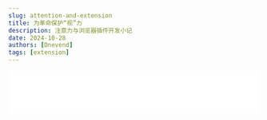 ```yaml
---
slug: attention-and-extension
title: 为革命保护“视”力
description: 注意力与浏览器插件开发小记
date: 2024-10-28
authors: [Dnevend]
tags: [extension]
---
```


  <iframe
    frameborder="no"
    border="0"
    marginwidth="0"
    marginheight="0"
    width="100%"
    height="86"
    src="//music.163.com/outchain/player?type=2&id=1996073639&auto=1&height=66"
  />
);

> &emsp;&emsp;“观察自己发现，其实不是注意力不集中，而是注意力非常容易集中，比如一个小红点，一条信息，都会让自己从放空的状态中跳出来，进入到具体的事物中去。
> 或许问题不该是如何集中注意力，而是想办法把环境中容易吸引注意力的事物挪掉。
> 更深处的原因，则是这些自己对于「存在」的焦虑，所以任何社交媒体/工具的反馈，总是能第一时间得到自己关注及行动，以便再次确认自己「存在」且「有价值」。”
> —— 产品沉思录 Vol.029

![](./cover.png)

<Music />

## 前言

&emsp;&emsp;信息成瘾和注意力的夺取，在互联网上，平台和用户之间互相形成了彼此同构的势力：
平台通过设计产品的细节给用户以信息反馈（如小红点，精准的内容推荐）使用户养成对这种反馈机制的习惯，来保持用户的活跃度；
从用户角度，为了更多的流量的媒体和帐号，在发布的内容中精心的挑选和设计，穿插一些可能无关联甚至吸引性的图片。
图片的滥用和视频的干扰，形成了一种噪音，使得纯文字的阅读能力和信息的表达深度在这视觉的转移运动中逐渐削弱。

&emsp;&emsp;如何获取更多的注意力主动权，保护自己的时间和行为价值，就像做眼保健操一样，是在“课前”需要逐渐的养成良好习惯。

&emsp;&emsp;另外推特这样的内容开放的平台，在公共场合浏览时，有时跳出一两条不合时宜的图片，让自己老脸一红或措手不及。

&emsp;&emsp;因为这样的出发点，顺手也想尝试下浏览器插件的开发，便产生了 [X-Comfort-Browser](https://x-comfort-browser.dnevend.site/) 这个小工具，用来解决上述场景的问题。

![](./blur-50.png)
![](./blur-none.png)

## 开发

### 框架选择

&emsp;&emsp;在插件阵营，Webkit（Chrome、Edge、Safari、360...）和 Gecko（Firefox）两种不同内核的浏览器分占两壁江山。开发模式也存在差异，好在有成熟的框架可以对两者兼容，能省去不少开发的琐事。

目前主流的插件开发框架 [Plasmo (10.5k)](https://www.plasmo.com/) 和 [WXT (4.4k)](https://wxt.dev/) 对 Typescript 和多种前端框架都做了支持，开发时可以根据自己的技术偏好来进行选择。

因为是先接触到了 WXT，所以该文章和插件就基于 WXT 来展开进行。

### 插件构成

- Manifest.json 配置文件：定义插件的基本信息和权限。

- Popup 弹窗页面：用户界面，展示信息和接收用户输入。

- Content Script：内容脚本，用于与网页内容交互。

- Background Script：后台脚本，处理长期任务和事件。

- 其他组件：如 Options 页面、Browser Action、Page Action、通信机制等。

### 核心代码

```typescript title="content.ts"
import { defineContentScript } from "wxt/sandbox";
import { defaultBlur, storageKeys } from "@/const";
import { createButton } from "@/utils";

const BLUR_EMOJI = "👀";
const UN_BLUR_EMOJI = "🙈";

// 元素状态
const statusMap = new Map<string, boolean>();

// 资源选择器（需要被模糊屏蔽的媒体资源）
const selectors = [
  '[data-testid="tweetPhoto"]',
  '[data-testid="videoComponent"]',
  '[data-testid="videoPlayer"]',
  '[data-testid="card.layoutLarge.media"]',
  '[data-testid="collection-hero-image"]',
  '[data-testid="article-cover-image"]',
];

async function handleElements() {
  const enable = (await storage.getItem<boolean>(storageKeys.enable)) ?? true;
  const blur = (await storage.getItem<number>(storageKeys.blur)) ?? defaultBlur;

  selectors.forEach((selector) => {
    let elements: HTMLElement[] = Array.from(
      document.querySelectorAll(selector)
    );

    elements.forEach((element) => {
      let current = element;
      let hasBlur = false;

      while (current.parentElement !== null) {
        current = current.parentElement;
        if (current.matches(selectors.join(","))) {
          hasBlur = true;
          break;
        }
      }

      // 检测是否已存在被处理的父级
      if (hasBlur) return;

      let comfortId = element.getAttribute("data-comfort-id");

      if (!comfortId) {
        // 标记待处理元素，生成唯一ID
        comfortId = crypto.randomUUID();
        element.setAttribute("data-comfort-id", comfortId);

        // 添加按钮手动切换元素状态
        const button = createButton(comfortId, handleElements);
        button.onclick = (e) => {
          e.preventDefault();
          e.stopPropagation();

          const newStatus = !statusMap.get(comfortId!);

          statusMap.set(comfortId!, newStatus);

          if (newStatus) {
            element.style.filter = `blur(${blur}px)`;
            button.innerText = BLUR_EMOJI;
          } else {
            element.style.filter = "none";
            button.innerText = UN_BLUR_EMOJI;
          }
        };

        element.parentElement?.insertBefore(button, element);
      }

      // 保存元素的模糊状态
      if (!statusMap.has(comfortId)) {
        statusMap.set(comfortId, enable);
      }

      const targetElement = element as HTMLElement;
      const toggleButton = document.getElementById(comfortId) as HTMLElement;

      if (!enable) {
        targetElement.style.filter = "none";
        toggleButton.style.display = "none";
        statusMap.clear();
        return;
      } else {
        targetElement.style.transition = ".3s";
        toggleButton.style.display = "block";
      }

      const blurStatus = statusMap.get(comfortId);
      if (blurStatus && targetElement.style.filter !== `blur(${blur}px)`) {
        targetElement.style.filter = `blur(${blur}px)`;
        toggleButton.innerText = BLUR_EMOJI;
      }

      if (!blurStatus && targetElement.style.filter !== "none") {
        targetElement.style.filter = "none";
        toggleButton.innerText = UN_BLUR_EMOJI;
      }
    });
  });
}

export default defineContentScript({
  // 匹配脚本生效的域名
  matches: ["*://x.com/*"],
  // 脚本运行时机
  runAt: "document_idle",
  main(ctx) {
    console.log("Hello from X-Comfort-Browser.");

    // 监听 自定义参数值 变化
    [storageKeys.blur, storageKeys.enable].forEach((key) => {
      storage.watch<number | boolean>(key, (v) => {
        handleElements();
      });
    });

    // 监听 页面元素 变化
    const observer = new MutationObserver(() => handleElements());
    observer.observe(document.body, { childList: true, subtree: true });
  },
});
```

## 体验

- [官网 - X-Comfort-Browser](https://x-comfort-browser.dnevend.site/)

- [谷歌 - 插件地址](https://chromewebstore.google.com/detail/x-comfort-browser/okfbbbhfbomoeobfifgjnclkdhknccgn)

- [火狐 - 插件地址](https://addons.mozilla.org/zh-CN/firefox/addon/x-comfort-browser/)

- [Github - 开源项目](https://github.com/dnevend/x-comfort-browse/)

## 参考

- [Chrome Extensions](https://developer.chrome.com/docs/extensions?hl=zh-cn)

- Writing Extensions for Chrome: A Developer's Guide
  [原文](https://daily.dev/blog/writing-extensions-for-chrome-a-developers-guide)
  [翻译](https://daily-dev.translate.goog/blog/writing-extensions-for-chrome-a-developers-guide?_x_tr_sl=auto&_x_tr_tl=zh-CN&_x_tr_hl=zh-CN&_x_tr_pto=wapp)

- [Chrome 插件开发全攻略](https://github.com/sxei/chrome-plugin-demo)

- [掘金 - 下一代浏览器插件开发框架 WXT 入门指南](https://juejin.cn/post/7329724409429917705)
